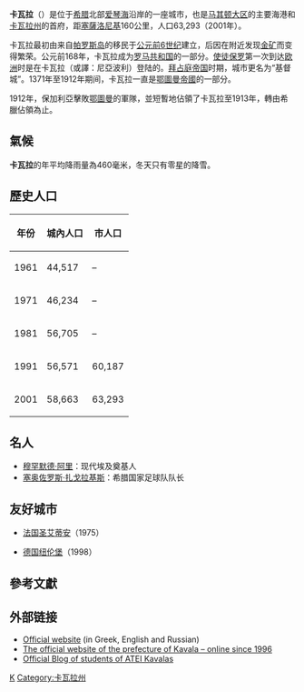 {{Expand|time=2013-02-10T10:55:18+00:00 }}
{{Infobox Greek Dimos
|name               = 卡瓦拉
|name_local         = Καβάλα
|image_map = 2011 Dimos Kavalas.svg
|image_skyline      = Kavala 200708.JPG
|caption_skyline    = 卡瓦拉的港口
|city_flag          = 
|city_seal          = 
|lat_deg            = 40
|lat_min            = 56
|lon_deg            = 24
|lon_min            = 24
|elevation_min      = 0
|elevation_max      = 53
|periph             = [[東馬其頓-色雷斯|東馬其頓-色雷斯]]
|periphunit         = [[Kavala_(regional_unit)|Kavala]]
|pop_municipality   = 74186
|area_municipality  = 350.61
|pop_municunit   = 63293
|area_municunit  = 112.6
|pop_community   = 60802
|mayor              = 
|party              = 
|since              = 
|population_as_of   = 2001
|postal_code        = 65x xx
|area_code          = 2510
|licence            = KB
}}
'''卡瓦拉'''（{{lang-el|Καβάλα}}）是位于[[希腊|希腊]]北部[[爱琴海|爱琴海]]沿岸的一座城市，也是[[马其顿大区|马其顿大区]]的主要海港和[[卡瓦拉州|卡瓦拉州]]的首府，距[[塞薩洛尼基|塞薩洛尼基]]160公里，人口63,293（2001年）。

卡瓦拉最初由来自[[帕罗斯岛|帕罗斯岛]]的移民于[[公元前6世纪|公元前6世纪]]建立，后因在附近发现[[金矿|金矿]]而变得繁荣。公元前168年，卡瓦拉成为[[罗马共和国|罗马共和国]]的一部分。[[保罗|使徒保罗]]第一次到达[[欧洲|欧洲]]时是在卡瓦拉（或譯：尼亞波利）登陆的。[[拜占庭帝国|拜占庭帝国]]时期，城市更名为“基督城”。1371年至1912年期间，卡瓦拉一直是[[鄂圖曼帝國|鄂圖曼帝國]]的一部分。

1912年，保加利亞擊敗[[鄂圖曼|鄂圖曼]]的軍隊，並短暫地佔領了卡瓦拉至1913年，轉由希臘佔領為止。

==氣候==
'''卡瓦拉'''的年平均降雨量為460毫米，冬天只有零星的降雪。

==歷史人口==
{| class=wikitable
! 年份 !! 城內人口 !! 市人口
|-
| 1961 || 44,517 || –
|-
| 1971 || 46,234 || –
|-
| 1981 || 56,705 || –
|-
| 1991 || 56,571 || 60,187 
|-
| 2001 || 58,663 || 63,293 
|}

== 名人 ==
*[[穆罕默德·阿里_(埃及)|穆罕默德·阿里]]：现代埃及奠基人
*[[塞奥佐罗斯·扎戈拉基斯|塞奥佐罗斯·扎戈拉基斯]]：希腊国家足球队队长

== 友好城市 ==
*{{border|[[File:Flag_of_France.svg|25px]]}}[[法国|法国]][[圣艾蒂安|圣艾蒂安]]（1975）
*{{border|[[File:Flag_of_Germany.svg|25px]]}}[[德国|德国]][[纽伦堡|纽伦堡]]（1998）

== 參考文獻 ==
{{reflist}}

==外部链接==
*[https://web.archive.org/web/20110810090714/http://www.kavala.gov.gr/ Official website] (in Greek, English and Russian)
*[http://www.pekavalas.eu/ The official website of the prefecture of Kavala – online since 1996]{{Wayback|url=http://www.pekavalas.eu/ |date=20130312214231 }}
*[https://web.archive.org/web/20121217201052/http://to4arimag.blogspot.gr/ Official Blog of students of ATEI Kavalas]

{{希臘各州首府}}
[[Category:希臘城市|K]]
[[Category:卡瓦拉州|Category:卡瓦拉州]]
